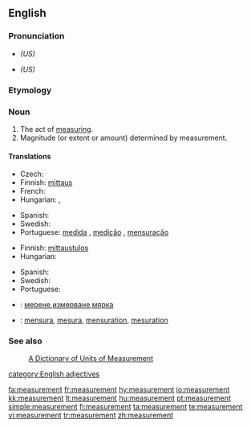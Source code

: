 {{wikipedia|dab=Measurement}}
==English==

===Pronunciation===
*{{IPA|/ˈmɛʒərmənt/}} ''(US)''
*{{SAMPA|/"mEZ@rm@nt/}} ''(US)''

===Etymology===
{{suffix|measure|ment}}

===Noun===
{{en-noun}}
# The act of [[measure|measuring]].
# Magnitude (or extent or amount) determined by measurement.

====Translations====
{{trans-top|act of measuring}}
* Czech: {{t-|cs|měření|n}}
* Finnish: [[mittaus]]
* French: {{t+|fr|mesure|f}}
* Hungarian: {{t|hu|mérés}}, {{t|hu|megmérés}}
{{trans-mid}}
* Spanish: {{t-|es|medida}}
* Swedish: {{t+|sv|mätning|c}}
* Portuguese: [[medida]] {{f}}, [[medição]] {{f}}, [[mensuração]] {{f}}
{{trans-bottom}}

{{trans-top|magnitude determined by measuring}}
* Finnish: [[mittaustulos]]
* Hungarian: {{t|hu|méret}}
{{trans-mid}}
* Spanish: {{t-|es|medida}}
* Swedish: {{t+|sv|mått|n}}
* Portuguese: {{t+|pt|medida}}
{{trans-bottom}}

{{checktrans-top}}
*{{ttbc|Bulgarian}}: [[мерене]],[[измерване]],[[мярка]]
*{{ttbc|Interlingua}}: [[mensura]], [[mesura]], [[mensuration]], [[mesuration]]
{{checktrans-bottom}}

===See also===
: [http://www.unc.edu/~rowlett/units/  A Dictionary of Units of Measurement]
[[category:English adjectives]]

[[fa:measurement]]
[[fr:measurement]]
[[hy:measurement]]
[[io:measurement]]
[[kk:measurement]]
[[lt:measurement]]
[[hu:measurement]]
[[pt:measurement]]
[[simple:measurement]]
[[fi:measurement]]
[[ta:measurement]]
[[te:measurement]]
[[vi:measurement]]
[[tr:measurement]]
[[zh:measurement]]